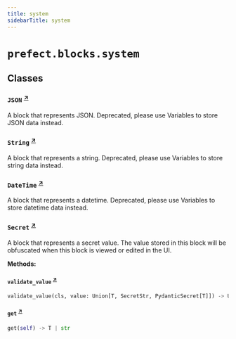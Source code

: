 ```yaml
---
title: system
sidebarTitle: system
---
```


# `prefect.blocks.system`

## Classes

### `JSON` <sup><a href="https://github.com/PrefectHQ/prefect/blob/main/src/prefect/blocks/system.py#L34" target="_blank">↗</a></sup>


A block that represents JSON. Deprecated, please use Variables to store JSON data instead.


### `String` <sup><a href="https://github.com/PrefectHQ/prefect/blob/main/src/prefect/blocks/system.py#L63" target="_blank">↗</a></sup>


A block that represents a string. Deprecated, please use Variables to store string data instead.


### `DateTime` <sup><a href="https://github.com/PrefectHQ/prefect/blob/main/src/prefect/blocks/system.py#L92" target="_blank">↗</a></sup>


A block that represents a datetime. Deprecated, please use Variables to store datetime data instead.


### `Secret` <sup><a href="https://github.com/PrefectHQ/prefect/blob/main/src/prefect/blocks/system.py#L120" target="_blank">↗</a></sup>


A block that represents a secret value. The value stored in this block will be obfuscated when
this block is viewed or edited in the UI.


**Methods:**

#### `validate_value` <sup><a href="https://github.com/PrefectHQ/prefect/blob/main/src/prefect/blocks/system.py#L158" target="_blank">↗</a></sup>

```python
validate_value(cls, value: Union[T, SecretStr, PydanticSecret[T]]) -> Union[SecretStr, PydanticSecret[T]]
```

#### `get` <sup><a href="https://github.com/PrefectHQ/prefect/blob/main/src/prefect/blocks/system.py#L166" target="_blank">↗</a></sup>

```python
get(self) -> T | str
```

